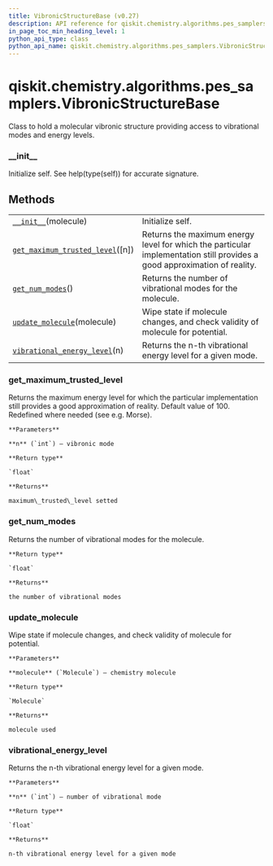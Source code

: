 ```yaml
---
title: VibronicStructureBase (v0.27)
description: API reference for qiskit.chemistry.algorithms.pes_samplers.VibronicStructureBase in qiskit v0.27
in_page_toc_min_heading_level: 1
python_api_type: class
python_api_name: qiskit.chemistry.algorithms.pes_samplers.VibronicStructureBase
---
```


<span id="qiskit-chemistry-algorithms-pes-samplers-vibronicstructurebase" />

# qiskit.chemistry.algorithms.pes\_samplers.VibronicStructureBase

<Class id="qiskit.chemistry.algorithms.pes_samplers.VibronicStructureBase" isDedicatedPage={true} github="https://github.com/qiskit-community/qiskit-aqua/tree/stable/0.9/qiskit/chemistry/algorithms/pes_samplers/potentials/potential_base.py" signature="VibronicStructureBase(molecule)" modifiers="class">
  Class to hold a molecular vibronic structure providing access to vibrational modes and energy levels.

  ### \_\_init\_\_

  <Function id="qiskit.chemistry.algorithms.pes_samplers.VibronicStructureBase.__init__" signature="__init__(molecule)">
    Initialize self. See help(type(self)) for accurate signature.
  </Function>

  ## Methods

  |                                                                                                                                                                                                                           |                                                                                                                          |
  | ------------------------------------------------------------------------------------------------------------------------------------------------------------------------------------------------------------------------- | ------------------------------------------------------------------------------------------------------------------------ |
  | [`__init__`](#qiskit.chemistry.algorithms.pes_samplers.VibronicStructureBase.__init__ "qiskit.chemistry.algorithms.pes_samplers.VibronicStructureBase.__init__")(molecule)                                                | Initialize self.                                                                                                         |
  | [`get_maximum_trusted_level`](#qiskit.chemistry.algorithms.pes_samplers.VibronicStructureBase.get_maximum_trusted_level "qiskit.chemistry.algorithms.pes_samplers.VibronicStructureBase.get_maximum_trusted_level")(\[n]) | Returns the maximum energy level for which the particular implementation still provides a good approximation of reality. |
  | [`get_num_modes`](#qiskit.chemistry.algorithms.pes_samplers.VibronicStructureBase.get_num_modes "qiskit.chemistry.algorithms.pes_samplers.VibronicStructureBase.get_num_modes")()                                         | Returns the number of vibrational modes for the molecule.                                                                |
  | [`update_molecule`](#qiskit.chemistry.algorithms.pes_samplers.VibronicStructureBase.update_molecule "qiskit.chemistry.algorithms.pes_samplers.VibronicStructureBase.update_molecule")(molecule)                           | Wipe state if molecule changes, and check validity of molecule for potential.                                            |
  | [`vibrational_energy_level`](#qiskit.chemistry.algorithms.pes_samplers.VibronicStructureBase.vibrational_energy_level "qiskit.chemistry.algorithms.pes_samplers.VibronicStructureBase.vibrational_energy_level")(n)       | Returns the n-th vibrational energy level for a given mode.                                                              |

  ### get\_maximum\_trusted\_level

  <Function id="qiskit.chemistry.algorithms.pes_samplers.VibronicStructureBase.get_maximum_trusted_level" signature="get_maximum_trusted_level(n=0)">
    Returns the maximum energy level for which the particular implementation still provides a good approximation of reality. Default value of 100. Redefined where needed (see e.g. Morse).

    **Parameters**

    **n** (`int`) – vibronic mode

    **Return type**

    `float`

    **Returns**

    maximum\_trusted\_level setted
  </Function>

  ### get\_num\_modes

  <Function id="qiskit.chemistry.algorithms.pes_samplers.VibronicStructureBase.get_num_modes" signature="get_num_modes()" modifiers="abstract">
    Returns the number of vibrational modes for the molecule.

    **Return type**

    `float`

    **Returns**

    the number of vibrational modes
  </Function>

  ### update\_molecule

  <Function id="qiskit.chemistry.algorithms.pes_samplers.VibronicStructureBase.update_molecule" signature="update_molecule(molecule)">
    Wipe state if molecule changes, and check validity of molecule for potential.

    **Parameters**

    **molecule** (`Molecule`) – chemistry molecule

    **Return type**

    `Molecule`

    **Returns**

    molecule used
  </Function>

  ### vibrational\_energy\_level

  <Function id="qiskit.chemistry.algorithms.pes_samplers.VibronicStructureBase.vibrational_energy_level" signature="vibrational_energy_level(n)" modifiers="abstract">
    Returns the n-th vibrational energy level for a given mode.

    **Parameters**

    **n** (`int`) – number of vibrational mode

    **Return type**

    `float`

    **Returns**

    n-th vibrational energy level for a given mode
  </Function>
</Class>

